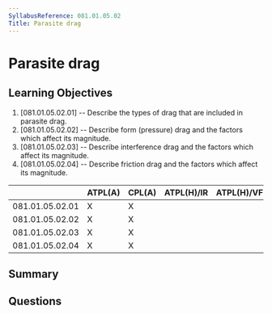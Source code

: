 ```yaml
---
SyllabusReference: 081.01.05.02
Title: Parasite drag
---
```


# Parasite drag

## Learning Objectives

1. [081.01.05.02.01] -- Describe the types of drag that are included in parasite
   drag.
2. [081.01.05.02.02] -- Describe form (pressure) drag and the factors which
   affect its magnitude.
3. [081.01.05.02.03] -- Describe interference drag and the factors which affect
   its magnitude.
4. [081.01.05.02.04] -- Describe friction drag and the factors which affect its
   magnitude.

|                 | ATPL(A) | CPL(A) | ATPL(H)/IR | ATPL(H)/VFR | CPL(H) | IR  | CBIR(A) |
| --------------- | ------- | ------ | ---------- | ----------- | ------ | --- | ------- |
| 081.01.05.02.01 | X       | X      |            |             |        |     |         |
| 081.01.05.02.02 | X       | X      |            |             |        |     |         |
| 081.01.05.02.03 | X       | X      |            |             |        |     |         |
| 081.01.05.02.04 | X       | X      |            |             |        |     |         |

## Summary

## Questions
